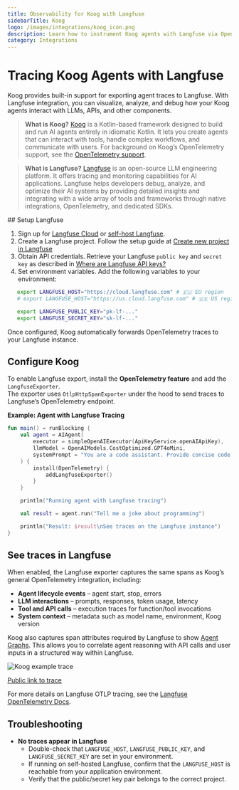 ```yaml
---
title: Observability for Koog with Langfuse
sidebarTitle: Koog
logo: /images/integrations/koog_icon.png
description: Learn how to instrument Koog agents with Langfuse via OpenTelemetry
category: Integrations
---
```


# Tracing Koog Agents with Langfuse

Koog provides built-in support for exporting agent traces to Langfuse. With Langfuse integration, you can visualize, analyze, and debug how your Koog agents interact with LLMs, APIs, and other components.

> **What is Koog?** [Koog](https://docs.koog.ai/) is a Kotlin-based framework designed to build and run AI agents entirely in idiomatic Kotlin. It lets you create agents that can interact with tools, handle complex workflows, and communicate with users. For background on Koog’s OpenTelemetry support, see the [OpenTelemetry support](https://docs.koog.ai/opentelemetry-support/).

> **What is Langfuse?** [Langfuse](/) is an open-source LLM engineering platform. It offers tracing and monitoring capabilities for AI applications. Langfuse helps developers debug, analyze, and optimize their AI systems by providing detailed insights and integrating with a wide array of tools and frameworks through native integrations, OpenTelemetry, and dedicated SDKs.

<Steps>
## Setup Langfuse

1. Sign up for [Langfuse Cloud](/) or [self-host Langfuse](/self-hosting).
2. Create a Langfuse project. Follow the setup guide at [Create new project in Langfuse](/docs/get-started#create-new-project-in-langfuse)
3. Obtain API credentials. Retrieve your Langfuse `public key` and `secret key` as described in [Where are Langfuse API keys?](/faq/all/where-are-langfuse-api-keys)
4. Set environment variables. Add the following variables to your environment:

```bash
   export LANGFUSE_HOST="https://cloud.langfuse.com" # 🇪🇺 EU region
   # export LANGFUSE_HOST="https://us.cloud.langfuse.com" # 🇺🇸 US region

   export LANGFUSE_PUBLIC_KEY="pk-lf-..."
   export LANGFUSE_SECRET_KEY="sk-lf-..."
```

Once configured, Koog automatically forwards OpenTelemetry traces to your Langfuse instance.

## Configure Koog

To enable Langfuse export, install the **OpenTelemetry feature** and add the `LangfuseExporter`.  
The exporter uses `OtlpHttpSpanExporter` under the hood to send traces to Langfuse’s OpenTelemetry endpoint.

**Example: Agent with Langfuse Tracing**

```kotlin
fun main() = runBlocking {
    val agent = AIAgent(
        executor = simpleOpenAIExecutor(ApiKeyService.openAIApiKey),
        llmModel = OpenAIModels.CostOptimized.GPT4oMini,
        systemPrompt = "You are a code assistant. Provide concise code examples."
    ) {
        install(OpenTelemetry) {
            addLangfuseExporter()
        }
    }

    println("Running agent with Langfuse tracing")

    val result = agent.run("Tell me a joke about programming")

    println("Result: $result\nSee traces on the Langfuse instance")
}
```

## See traces in Langfuse

When enabled, the Langfuse exporter captures the same spans as Koog’s general OpenTelemetry integration, including:

- **Agent lifecycle events** – agent start, stop, errors
- **LLM interactions** – prompts, responses, token usage, latency
- **Tool and API calls** – execution traces for function/tool invocations
- **System context** – metadata such as model name, environment, Koog version

Koog also captures span attributes required by Langfuse to show [Agent Graphs](/docs/observability/features/agent-graphs). This allows you to correlate agent reasoning with API calls and user inputs in a structured way within Langfuse.

![Koog example trace](/images/cookbook/integration_koog/koog-example-trace.png)

[Public link to trace](https://cloud.langfuse.com/project/cmcmdwcag00c2ad077xp1qnyc/traces/dff173a675b759ce1b70e522b27d6846?timestamp=2025-08-26T19%3A40%3A59.145Z&display=details&observation=e44e72cf2d221781)

For more details on Langfuse OTLP tracing, see the [Langfuse OpenTelemetry Docs](/integrations/native/opentelemetry#opentelemetry-endpoint).

</Steps>

## Troubleshooting

- **No traces appear in Langfuse**
  - Double-check that `LANGFUSE_HOST`, `LANGFUSE_PUBLIC_KEY`, and `LANGFUSE_SECRET_KEY` are set in your environment.
  - If running on self-hosted Langfuse, confirm that the `LANGFUSE_HOST` is reachable from your application environment.
  - Verify that the public/secret key pair belongs to the correct project.
